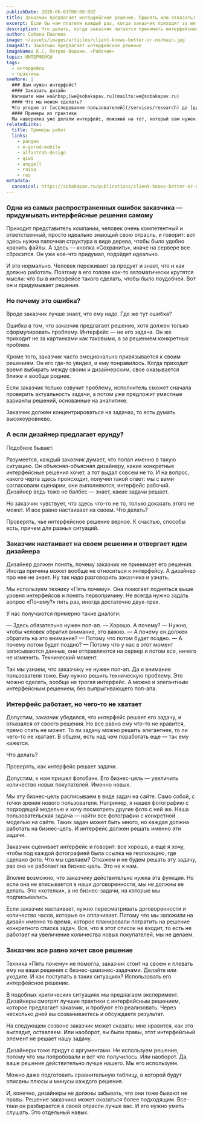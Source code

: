 ```yaml
---
publishDate: 2020-06-01T00:00:00Z
title: Заказчик предлагает интерфейсное решение. Принять или отказать?
excerpt: Если бы нам платили каждый раз, когда заказчик приходит за интерфейсами, для которых он уже сам придумал какие-то интерфейсные решения, мы бы уже давно... М-м-м… Хотя, в принципе, так мы и работаем. К нам часто приходят со своими решениями, но уходят в большинстве случаев с нашими. Вот как мы это делаем.
description: Что делать, когда заказчик пытается принимать интерфейсные решения
author: Собака Павлова
image: ~/assets/images/articles/client-knows-better-or-no/main.jpg
imageAlt: Заказчик предлагает интерфейсное решение
imageName: К.С. Петров-Водкин. «Рабочие»
topic: ИНТЕРФЕЙСЫ
tags:
  - интерфейсы
  - практика
seeMore: |
  ### Вам нужен интерфейс?
  #### Заказать дизайн
  Напишите нам на&nbsp;[we@sobakapav.ru](mailto:we@sobakapav.ru)
  #### Что мы можем сделать?
  Что угодно от [исследования пользователей](/services/research) до [дизайна интерфейса под ключ](/services/turnkey). 
  #### Примеры из практики
  Мы наверняка уже делали интерфейс, пожожий на тот, который вам нужен. [Проверьте](https://sobakapav.ru/portfolio).
relatedLinks:
  title: Примеры работ
  links:
    - pangeo
    - e-gorod-mobile
    - alfastrah-design
    - qiwi
    - anggell
    - raisa
    - res
metadata:
  canonical: https://sobakapav.ru/publications/client-knows-better-or-no
---
```



### Одна из самых распространенных ошибок заказчика — придумывать интерфейсные решения самому

Приходит представитель компании, человек очень компетентный и ответственный, просто идеально знающий свою отрасль, и говорит: вот здесь нужна папочная структура в виде дерева, чтобы было удобно хранить файлы. А здесь — кнопка «Сохранить», иначе на сервере все сбросится. Он уже кое-что придумал, подойдет идеально.

И это нормально. Человек переживает за продукт и знает, что и как должно работать. Поэтому в его голове как-то автоматически крутятся мысли: что бы в интерфейсе такого сделать, чтобы было поудобней. Вот он и придумывает решения.

### Но почему это ошибка?

Вроде заказчик лучше знает, что ему надо. Где же тут ошибка?

Ошибка в том, что заказчик предлагает решение, хотя должен только сформулировать проблему. Интерфейс — не его задача. Он же приходит не за картинками как таковыми, а за решением конкретных проблем.

Кроме того, заказчик часто эмоционально привязывается к своим решениям. Он его где-то увидел, и ему понравилось. Когда приходит время выбирать между своим и дизайнерским, свое оказывается ближе и вообще роднее.

Если заказчик только озвучит проблему, исполнитель сможет сначала проверить актуальность задачи, а потом уже предложит уместные варианты решений, основанные на аналитике.

Заказчик должен концентрироваться на задачах, то есть думать высокоуровнево.

### А если дизайнер предлагает ерунду?

Подобное бывает.

Разумеется, каждый заказчик думает, что попал именно в такую ситуацию. Он объяснял-объяснял дизайнеру, какие конкретные интерфейсные решения хочет, а тот выдал совсем не то. И на вопрос, какого черта здесь происходит, получил такой ответ: мы с вами согласовали сценарии, они выполняются, интерфейс рабочий. Дизайнер ведь тоже не балбес — знает, какие задачи решает.

Но заказчик чувствует, что здесь что-то не то, только доказать этого не может. И все равно настаивает на своем. Что делать?

Проверять, чье интерфейсное решение верное. К счастью, способы есть, причем для разных ситуаций.

### Заказчик настаивает на своем решении и отвергает идеи дизайнера

Дизайнер должен понять, почему заказчик не принимает его решения. Иногда причина может вообще не относиться к интерфейсу. А дизайнер про нее не знает. Ну так надо разговорить заказчика и узнать.

Мы используем технику «Пять почему». Она помогает подняться выше уровня интерфейсов и понять первопричину. Не всегда нужно задать вопрос «Почему?» пять раз, иногда достаточно двух-трех.

У нас получаются примерно такие диалоги:

— Здесь обязательно нужен поп-ап.
 — Хорошо. А почему?
 — Нужно, чтобы человек обратил внимание, это важно.
 — А почему он должен обратить на это внимание?
 — Потому что потом будет поздно.
 — А почему потом будет поздно?
 — Потому что у нас в этот момент записываются данные, они отправляются на сервер и потом все, ничего не изменить. Технический момент.

Так мы узнаем, что заказчику не нужен поп-ап. Да и внимание пользователя тоже. Ему нужно решить техническую проблему. Это можно сделать, вообще не трогая интерфейс. А можно и элегантным интерфейсным решением, без выпрыгивающего поп-апа.

### Интерфейс работает, но чего-то не хватает

Допустим, заказчик убедился, что интерфейс решает его задачу, и отказался от своего решения. Но все равно ему что-то не нравится, прямо спать не может. То ли задачу можно решить элегантнее, то ли чего-то не хватает. В общем, есть над чем поработать еще — так ему кажется.

Что делать?

Проверять, как интерфейс решает задачи.

Допустим, к нам пришел фотобанк. Его бизнес-цель — увеличить количество новых покупателей. Именно новых.

Мы эту бизнес-цель расписываем в виде задач на сайте. Само собой, с точки зрения нового пользователя. Например, я нашел фотографию с подходящей моделью и хочу посмотреть другие фото с ней же. Наша пользовательская задача — найти все фотографии с конкретной моделью на сайте. Таких задач может быть много, но каждая должна работать на бизнес-цель. И интерфейс должен решать именно эти задачи.

Заказчик оценивает интерфейс и говорит: все хорошо, а еще я хочу, чтобы под каждой фотографией была ссылка на геолокацию, где сделано фото. Что мы сделаем? Откажем и не будем решать эту задачу, раз она не работает на бизнес-цель. Это не к нам.

Вполне возможно, что заказчику действительно нужна эта функция. Но если она не вписывается в наши договоренности, мы не должны ее делать. Это «хотелки», а не бизнес-задачи, на которые мы подписывались.

Если заказчик настаивает, нужно пересматривать договоренности и количество часов, которые он оплачивает. Потому что мы заложили на дизайн именно то время, которое планировали потратить на решение конкретного списка задач. Все, что в этот список не входит, то есть не работает на увеличение количества новых покупателей, мы не делаем.

### Заказчик все равно хочет свое решение

Техника «Пять почему» не помогла, заказчик стоит на своем и плевать ему на ваши решения с бизнес-шмизнес-задачами. Делайте или уходите. И как поступать в таких ситуациях? Использовать его интерфейсное решение.

В подобных критических ситуациях мы предлагаем эксперимент. Дизайнеры смотрят лучшие практики с интерфейсным решением, которое предлагает заказчик, и пробуют его реализовать. Через несколько дней вы созваниваетесь и обсуждаете результат.

На следующем созвоне заказчик может сказать: мне нравится, как это выглядит, оставляем. Или наоборот, вы были правы, этот интерфейсный элемент не решает нашу задачу.

Дизайнеры тоже придут с аргументами. Не используем решение, потому что мы попробовали и вот что получилось. Или наоборот. Да, ваше решение действительно лучше нашего. Мы его используем.

Можно даже подготовить сравнительную таблицу, в которой будут описаны плюсы и минусы каждого решения.

И, конечно, дизайнеры не должны забывать, что они тоже бывают не правы. Решение заказчика может оказаться более подходящим. Все-таки он разбирается в своей отрасли лучше вас. И его нужно уметь слушать. Это отдельный навык.

